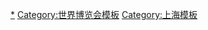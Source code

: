 {{Navbox
|name = 2010年上海世博会
|title = [[中国2010年上海世界博览会|{{color|white|中国2010年上海世博会}}]]
|listclass = hlist
|titlestyle = background:#00a650; color:White;
|groupstyle = background:#6bbb92; color:White;
|group1 = 象征
|list1 = 
*  [[海宝]]（吉祥物）
* 《[[Better City, Better Life|Better City, Better Life]]》（英文主题曲）
* 《[[致世博]]》（中文主题曲）
* 《[[在你身边 (陈奕迅)|在你身边]]》（志愿者歌曲）
* 《[[2010等你来|2010等你来]]》（倒计时30天推广歌曲）
* 《[[城市之光 (2010年)|城市之光]]》（电影）
|group2 = 展馆
|list2 = 
* [[中国2010年上海世界博览会中国馆|中国馆]]
* [[中国2010年上海世界博览会主题馆|主题馆]]
* [[中国2010年上海世界博览会文化中心|世博文化中心]]
* [[中国2010年上海世界博览会世博中心|世博中心]]
* [[世博轴]]
* [[中国2010年上海世界博览会城市最佳实践区|城市最佳实践区]]
* [[Template:2010年上海世博会展馆|其它展馆]]
|group3 =[[上海交通|交通]]
|list3 =
{{Navbox subgroup
 |groupstyle = background:#6bbb92; color:White;
 |group1 = [[上海軌道交通|軌道交通]]
 |list1 = 
* [[上海轨道交通4号线|四号线]]（[[南浦大桥站]]
* [[西藏南路站]]
* [[鲁班路站 (上海)|鲁班路站]]）
* [[上海轨道交通6号线|六号线]]（[[高科西路站]]）
* [[上海轨道交通7号线|七号线]]（[[后滩站]]
* [[长清路站]]
* [[耀华路站]]
* [[云台路站]]
* [[高科西路站]]）
* [[上海轨道交通8号线|八号线]]（[[西藏南路站]]
* [[耀华路站]]）
* [[上海轨道交通9号线|九号线]]（[[马当路站]]）
* [[上海轨道交通13号线|十三号线（世博专线）]]（[[马当路站]]
* [[卢浦大桥站]]
* [[世博大道站]]）
 |group2 = 周边
 |list2 = 
* [[卢浦大桥]]
* [[打浦路隧道]]
* [[西藏南路隧道]]
* [[南浦大桥]]
}}
|group4 =人物
|list4 =
* [[王岐山]]（组委会主任委员）
* [[陈良宇]]→[[韩正]]→[[俞正声]]（组委会第一副主任委员、执委会主任）
* [[韩正]]（组委会副主任委员、执委会执行主任）
* [[万季飞]]（执委会执行主任）
* [[洪浩]]（[[上海世博会事务协调局|世博局]]局长）
* [[朱咏雷]]（[[上海世博会事务协调局|世博局]]副局长）
* [[吴志强]]（总规划师）
* [[华君铎]]（中国政府总代表）
|group5 = 其他
|list5 = 
* [[世界博览会]]
* 《[[不变的你就好 (冈本真夜单曲)|不变的你就好]]》
* [[无偿献血宣传志愿者#.E8.BF.8E.E4.B8.96.E5.8D.9A.E6.97.A0.E5.81.BF.E7.8C.AE.E8.A1.80.E5.AE.A3.E4.BC.A0.E6.8B.9B.E5.8B.9F.E6.9C.8D.E5.8A.A1.E9.98.9F|无偿献血宣传志愿者]]
* [[中国2010年上海世界博览会开幕式|开幕式]]
* [[中国2010年上海世界博览会闭幕式|闭幕式]]
*[[中国2010年上海世界博览会城市足迹馆|世博会纪念展]]
 
}}<noinclude>
[[Category:2010年上海世界博覽會|*]]
[[Category:世界博览会模板]]
[[Category:上海模板]]
</noinclude>